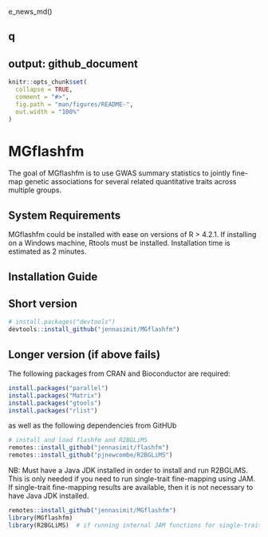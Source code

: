 e_news_md()

q
--
output: github_document
---

<!-- README.md is generated from README.Rmd. Please edit that file -->

```r
knitr::opts_chunk$set(
  collapse = TRUE,
  comment = "#>",
  fig.path = "man/figures/README-",
  out.width = "100%"
)
```

# MGflashfm

<!-- badges: start -->
<!-- badges: end -->

The goal of MGflashfm is to use GWAS summary statistics to jointly fine-map genetic associations for several 
related quantitative traits across multiple groups. 

## System Requirements

MGflashfm could be installed with ease on versions of R > 4.2.1.
If installing on a Windows machine, Rtools must be installed.
Installation time is estimated as 2 minutes.

## Installation Guide

## Short version

``` r
# install.packages("devtools")
devtools::install_github("jennasimit/MGflashfm")
```

## Longer version (if above fails)

The following packages from CRAN and Bioconductor are required:

``` r
install.packages("parallel")
install.packages("Matrix")
install.packages("gtools")
install.packages("rlist")
```

as well as the following dependencies from GitHUb


``` r
# install and load flashfm and R2BGLiMS
remotes::install_github("jennasimit/flashfm")
remotes::install_github("pjnewcombe/R2BGLiMS")
```

NB: Must have a Java JDK installed in order to install and run R2BGLiMS. This is only needed if you need to run single-trait fine-mapping using JAM. 
If single-trait fine-mapping results are available, then it is not necessary to have Java JDK installed.

``` r
remotes::install_github("jennasimit/MGflashfm")
library(MGflashfm)
library(R2BGLiMS)  # if running internal JAM functions for single-trait fine-mapping
```


